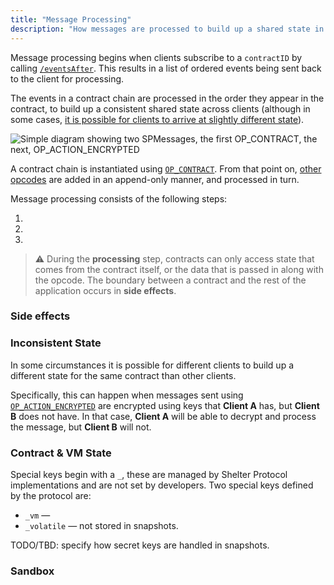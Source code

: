 ```yaml
---
title: "Message Processing"
description: "How messages are processed to build up a shared state in Shelter Protocol"
---
```


Message processing begins when clients subscribe to a `contractID` by calling [`/eventsAfter`](server-api#eventsafter). This results in a list of ordered events being sent back to the client for processing.

The events in a contract chain are processed in the order they appear in the contract, to build up a consistent shared state across clients (although in some cases, [it is possible for clients to arrive at slightly different state](#inconsistent-state)).

<img src={spmessageRef} alt="Simple diagram showing two SPMessages, the first OP_CONTRACT, the next, OP_ACTION_ENCRYPTED" class="center" />

A contract chain is instantiated using [`OP_CONTRACT`](opcodes#op_contract). From that point on, [other opcodes](opcodes) are added in an append-only manner, and processed in turn.

Message processing consists of the following steps:

1. 
2. 
3. 

> ⚠︎ During the **processing** step, contracts can only access state that comes from the contract itself, or the data that is passed in along with the opcode. The boundary between a contract and the rest of the application occurs in **side effects**.

### Side effects



### Inconsistent State

In some circumstances it is possible for different clients to build up a different state for the same contract than other clients.

Specifically, this can happen when messages sent using [`OP_ACTION_ENCRYPTED`](opcodes#op_action_encrypted) are encrypted using keys that **Client A** has, but **Client B** does not have. In that case, **Client A** will be able to decrypt and process the message, but **Client B** will not.

### Contract & VM State

Special keys begin with a `_`, these are managed by Shelter Protocol implementations and are not set by developers. Two special keys defined by the protocol are:

- `_vm` —
- `_volatile` — not stored in snapshots.

TODO/TBD: specify how secret keys are handled in snapshots.

### Sandbox
